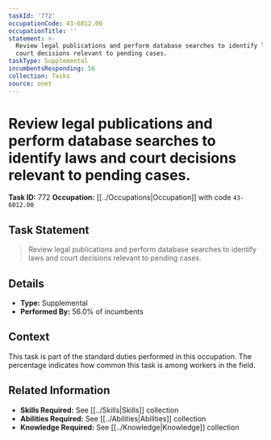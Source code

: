 ```yaml
---
taskId: '772'
occupationCode: 43-6012.00
occupationTitle: ''
statement: >-
  Review legal publications and perform database searches to identify laws and
  court decisions relevant to pending cases.
taskType: Supplemental
incumbentsResponding: 56
collection: Tasks
source: onet
---
```

# Review legal publications and perform database searches to identify laws and court decisions relevant to pending cases.

**Task ID:** 772
**Occupation:** [[../Occupations|Occupation]] with code `43-6012.00`

## Task Statement

> Review legal publications and perform database searches to identify laws and court decisions relevant to pending cases.

## Details

- **Type:** Supplemental
- **Performed By:** 56.0% of incumbents

## Context

This task is part of the standard duties performed in this occupation. The percentage indicates how common this task is among workers in the field.

## Related Information

- **Skills Required:** See [[../Skills|Skills]] collection
- **Abilities Required:** See [[../Abilities|Abilities]] collection
- **Knowledge Required:** See [[../Knowledge|Knowledge]] collection
